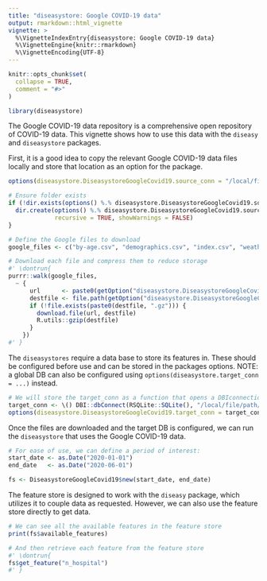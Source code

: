 ```yaml
---
title: "diseasystore: Google COVID-19 data"
output: rmarkdown::html_vignette
vignette: >
  %\VignetteIndexEntry{diseasystore: Google COVID-19 data}
  %\VignetteEngine{knitr::rmarkdown}
  %\VignetteEncoding{UTF-8}
---
```


```r
knitr::opts_chunk$set(
  collapse = TRUE,
  comment = "#>"
)
```

```r
library(diseasystore)
```

The Google COVID-19 data repository is a comprehensive open repository of COVID-19 data.
This vignette shows how to use this data with the `diseasy` and `diseasystore` packages.

First, it is a good idea to copy the relevant Google COVID-19 data files locally and store that location as an option for the package.
```r
options(diseasystore.DiseasystoreGoogleCovid19.source_conn = "/local/file/path")

# Ensure folder exists
if (!dir.exists(options() %.% diseasystore.DiseasystoreGoogleCovid19.source_conn)) {
  dir.create(options() %.% diseasystore.DiseasystoreGoogleCovid19.source_conn,
             recursive = TRUE, showWarnings = FALSE)
}

# Define the Google files to download
google_files <- c("by-age.csv", "demographics.csv", "index.csv", "weather.csv")

# Download each file and compress them to reduce storage
#' \dontrun{
purrr::walk(google_files,
  ~ {
      url      <- paste0(getOption("diseasystore.DiseasystoreGoogleCovid19.remote_conn"), .)
      destfile <- file.path(getOption("diseasystore.DiseasystoreGoogleCovid19.source_conn"), .)
      if (!file.exists(paste0(destfile, ".gz"))) {
        download.file(url, destfile)
        R.utils::gzip(destfile)
      }
    })
#' }
```

The `diseasystores` require a data base to store its features in.
These should be configured before use and can be stored in the packages options.
NOTE: a global DB can also be configured using `options(diseasystore.target_conn = ...)` instead.

```r

# We will store the target_conn as a function that opens a DBIconnection to the DB
target_conn <- \() DBI::dbConnect(RSQLite::SQLite(), "/local/file/path/diseasystore_google_covid_19.sqlite")
options(diseasystore.DiseasystoreGoogleCovid19.target_conn = target_conn)
```


Once the files are downloaded and the target DB is configured, we can run the `diseasystore` that uses the Google COVID-19 data.

```r

# For ease of use, we can define a period of interest:
start_date <- as.Date("2020-01-01")
end_date   <- as.Date("2020-06-01")

fs <- DiseasystoreGoogleCovid19$new(start_date, end_date)
```

The feature store is designed to work with the `diseasy` package, which utilizes it to couple data as requested.
However, we can also use the feature store directly to get data.

```r

# We can see all the available features in the feature store
print(fs$available_features)

# And then retrieve each feature from the feature store
#' \dontrun{
fs$get_feature("n_hospital")
#' }
```
